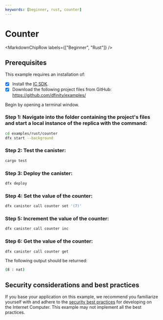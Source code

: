 ```yaml
---
keywords: [beginner, rust, counter]
---
```



# Counter

<MarkdownChipRow labels={["Beginner", "Rust"]} />

## Prerequisites
This example requires an installation of:

- [x] Install the [IC SDK](https://internetcomputer.org/docs/current/developer-docs/setup/install/).
- [x] Download the following project files from GitHub: https://github.com/dfinity/examples/

Begin by opening a terminal window.

### Step 1: Navigate into the folder containing the project's files and start a local instance of the replica with the command:

```bash
cd examples/rust/counter
dfx start --background
```

### Step 2: Test the canister:

```bash
cargo test
```

### Step 3: Deploy the canister:

```bash
dfx deploy
```

### Step 4: Set the value of the counter:

```bash
dfx canister call counter set '(7)'
```

### Step 5: Increment the value of the counter:

```bash
dfx canister call counter inc
```

### Step 6: Get the value of the counter:

```bash
dfx canister call counter get
```

The following output should be returned:

```bash
(8 : nat)
```


## Security considerations and best practices

If you base your application on this example, we recommend you familiarize yourself with and adhere to the [security best practices](https://internetcomputer.org/docs/current/references/security/) for developing on the Internet Computer. This example may not implement all the best practices.

